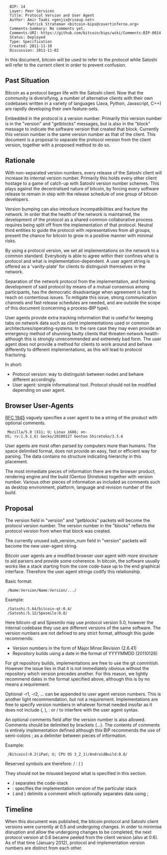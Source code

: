 <pre>
  BIP: 14
  Layer: Peer Services
  Title: Protocol Version and User Agent
  Author: Amir Taaki <genjix@riseup.net>
          Patrick Strateman <bitcoin-bips@covertinferno.org>
  Comments-Summary: No comments yet.
  Comments-URI: https://github.com/bitcoin/bips/wiki/Comments:BIP-0014
  Status: Deployed
  Type: Specification
  Created: 2011-11-10
  Discussion: 2011-11-02
</pre>

In this document, bitcoin will be used to refer to the protocol while Satoshi will refer to the current client in order to prevent confusion.

== Past Situation ==

Bitcoin as a protocol began life with the Satoshi client. Now that the community is diversifying, a number of alternative clients with their own codebases written in a variety of languages (Java, Python, Javascript, C++) are rapidly developing their own feature-sets.

Embedded in the protocol is a version number. Primarily this version number is in the "version" and "getblocks" messages, but is also in the "block" message to indicate the software version that created that block. Currently this version number is the same version number as that of the client. This document is a proposal to separate the protocol version from the client version, together with a proposed method to do so.

== Rationale ==

With non-separated version numbers, every release of the Satoshi client will increase its internal version number. Primarily this holds every other client hostage to a game of catch-up with Satoshi version number schemes. This plays against the decentralised nature of bitcoin, by forcing every software release to remain in step with the release schedule of one group of bitcoin developers.

Version bumping can also introduce incompatibilities and fracture the network. In order that the health of the network is maintained, the development of the protocol as a shared common collaborative process requires being split off from the implementation of that protocol. Neutral third entities to guide the protocol with representatives from all groups, present the chance for bitcoin to grow in a positive manner with minimal risks.

By using a protocol version, we set all implementations on the network to a common standard. Everybody is able to agree within their confines what is protocol and what is implementation-dependent. A user agent string is offered as a 'vanity-plate' for clients to distinguish themselves in the network.

Separation of the network protocol from the implementation, and forming development of said protocol by means of a mutual consensus among participants, has the democratic disadvantage when agreement is hard to reach on contentious issues. To mitigate this issue, strong communication channels and fast release schedules are needed, and are outside the scope of this document (concerning a process-BIP type).

User agents provide extra tracking information that is useful for keeping tabs on network data such as client implementations used or common architectures/operating-systems. In the rare case they may even provide an emergency method of shunning faulty clients that threaten network health- although this is strongly unrecommended and extremely bad form. The user agent does not provide a method for clients to work around and behave differently to different implementations, as this will lead to protocol fracturing.

In short:

* Protocol version: way to distinguish between nodes and behave different accordingly.
* User agent: simple informational tool. Protocol should not be modified depending on user agent.

== Browser User-Agents ==

[http://tools.ietf.org/html/rfc1945 RFC 1945] vaguely specifies a user agent to be a string of the product with optional comments.

  Mozilla/5.0 (X11; U; Linux i686; en-US; rv:1.9.1.6) Gecko/20100127 Gentoo Shiretoko/3.5.6

User agents are most often parsed by computers more than humans. The space delimited format, does not provide an easy, fast or efficient way for parsing. The data contains no structure indicating hierarchy in this placement.

The most immediate pieces of information there are the browser product, rendering engine and the build (Gentoo Shiretoko) together with version number. Various other pieces of information as included as comments such as desktop environment, platform, language and revision number of the build.

== Proposal ==

The version field in "version" and "getblocks" packets will become the protocol version number. The version number in the "blocks" reflects the protocol version from when that block was created.

The currently unused sub_version_num field in "version" packets will become the new user-agent string.

Bitcoin user agents are a modified browser user agent with more structure to aid parsers and provide some coherence. In bitcoin, the software usually works like a stack starting from the core code-base up to the end graphical interface. Therefore the user agent strings codify this relationship.

Basic format:

  /Name:Version/Name:Version/.../

Example:

  /Satoshi:5.64/bitcoin-qt:0.4/
  /Satoshi:5.12/Spesmilo:0.8/

Here bitcoin-qt and Spesmilo may use protocol version 5.0, however the internal codebase they use are different versions of the same software. The version numbers are not defined to any strict format, although this guide recommends:

* Version numbers in the form of Major.Minor.Revision (2.6.41)
* Repository builds using a date in the format of YYYYMMDD (20110128)

For git repository builds, implementations are free to use the git commitish. However the issue lies in that it is not immediately obvious without the repository which version precedes another. For this reason, we lightly recommend dates in the format specified above, although this is by no means a requirement.

Optional -r1, -r2, ... can be appended to user agent version numbers. This is another light recommendation, but not a requirement. Implementations are free to specify version numbers in whatever format needed insofar as it does not include (, ), : or / to interfere with the user agent syntax.

An optional comments field after the version number is also allowed. Comments should be delimited by brackets (...). The contents of comments is entirely implementation defined although this BIP recommends the use of semi-colons ; as a delimiter between pieces of information.

Example:

  /BitcoinJ:0.2(iPad; U; CPU OS 3_2_1)/AndroidBuild:0.8/

Reserved symbols are therefore: / : ( )

They should not be misused beyond what is specified in this section.

* / separates the code-stack
* : specifies the implementation version of the particular stack
* ( and ) delimits a comment which optionally separates data using ;

== Timeline ==

When this document was published, the bitcoin protocol and Satoshi client versions were currently at 0.5 and undergoing changes. In order to minimise disruption and allow the undergoing changes to be completed, the next protocol version at 0.6 became peeled from the client version (also at 0.6). As of that time (January 2012), protocol and implementation version numbers are distinct from each other.
